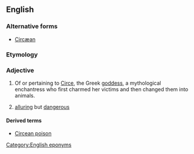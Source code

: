 ==English==

===Alternative forms===
* [[Circæan]] {{qualifier|obsolete}}

===Etymology===
{{suffix|Circe|an|lang=en}}

===Adjective===
{{en-adj}}

# Of or pertaining to [[w:Circe|Circe]], the Greek [[goddess]], a mythological enchantress who first charmed her victims and then changed them into animals.
# {{context|by extension|lang=en}} [[alluring]] but [[dangerous]]

====Derived terms====
* [[Circean poison]]

[[Category:English eponyms]]